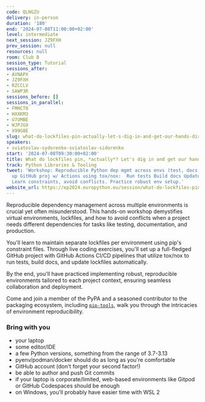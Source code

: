 ```yaml
---
code: QLNGZU
delivery: in-person
duration: '180'
end: '2024-07-08T11:00:00+02:00'
level: intermediate
next_session: JZ9FXH
prev_session: null
resources: null
room: Club B
session_type: Tutorial
sessions_after:
- AVNAPX
- JZ9FXH
- RZCCLV
- SAWP3R
sessions_before: []
sessions_in_parallel:
- FMHCT8
- HXXKM3
- U7UMBE
- WJPJG9
- X99G8E
slug: what-do-lockfiles-pin-actually-let-s-dig-in-and-get-our-hands-dirty
speakers:
- sviatoslav-sydorenko-sviatoslav-sidorenko
start: '2024-07-08T09:30:00+02:00'
title: What do lockfiles pin, *actually*? Let's dig in and get our hands dirty!
track: Python Libraries & Tooling
tweet: 'Workshop: Reproducible Python dep mgmt across envs (test, docs, prod)  Set
  up GitHub proj w/ Actions using tox/nox:  Run tests Build docs Update lockfiles
  Learn constraints, avoid conflicts. Practice robust env setup.'
website_url: https://ep2024.europython.eu/session/what-do-lockfiles-pin-actually-let-s-dig-in-and-get-our-hands-dirty
---
```


Reproducible dependency management across multiple environments is crucial yet often misunderstood. This hands-on workshop demystifies virtual environments, lockfiles, and how to avoid conflicts when a project needs different dependencies for tasks like testing, documentation, and production.

You'll learn to maintain separate lockfiles per environment using pip's constraint files. Through live coding exercises, you'll set up a full-fledged GitHub project with GitHub Actions CI/CD pipelines that utilize tox/nox to run tests, build docs, and update lockfiles automatically.

By the end, you'll have practiced implementing robust, reproducible environments tailored to each project context, ensuring seamless collaboration and deployment.

Come and join a member of the PyPA and a seasoned contributor to the packaging ecosystem, including [`pip-tools`](https://pip-tools.rtfd.io), walk you through the intricacies of environment reproducibility.

### Bring with you

* your laptop
* some editor/IDE
* a few Python versions, something from the range of 3.7-3.13
* pyenv/podman/docker should do as long as you're comfortable
* GitHub account (don't forget your second factor!)
* be able to author and push Git commits
* if your laptop is corporate/limited, web-based environments like Gitpod or GitHub Codespaces should be enough
* on Windows, you'll probably have easier time with WSL 2
